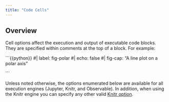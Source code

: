 ```yaml
---
title: "Code Cells"
---
```


## Overview

Cell options affect the execution and output of executable code blocks. They are specified within comments at the top of a block. For example:

```{{python}}
#| label: fig-polar
#| echo: false
#| fig-cap: "A line plot on a polar axis"

```

Unless noted otherwise, the options enumerated below are available for all execution engines (Jupyter, Knitr, and Observable). In addition, when using the Knitr engine you can specify any other valid [Knitr option](https://yihui.org/knitr/options/#chunk-options).
